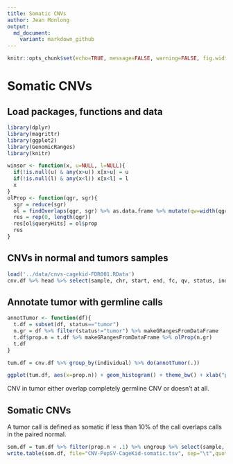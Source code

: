 ```yaml
---
title: Somatic CNVs
author: Jean Monlong
output:
  md_document:
    variant: markdown_github
---
```


```r
knitr::opts_chunk$set(echo=TRUE, message=FALSE, warning=FALSE, fig.width=10, tidy=TRUE)
```

# Somatic CNVs

## Load packages, functions and data

```r
library(dplyr)
library(magrittr)
library(ggplot2)
library(GenomicRanges)
library(knitr)

winsor <- function(x, u=NULL, l=NULL){
  if(!is.null(u) & any(x>u)) x[x>u] = u
  if(!is.null(l) & any(x<l)) x[x<l] = l
  x
}
olProp <- function(qgr, sgr){
  sgr = reduce(sgr)
  ol = findOverlaps(qgr, sgr) %>% as.data.frame %>% mutate(qw=width(qgr)[queryHits], qsw=width(pintersect(qgr[queryHits], sgr[subjectHits]))) %>% group_by(queryHits) %>% summarize(prop=sum(qsw/qw))
  res = rep(0, length(qgr))
  res[ol$queryHits] = ol$prop
  res
}
```

## CNVs in normal and tumors samples

```r
load('../data/cnvs-cagekid-FDR001.RData')
cnv.df %>% head %>% select(sample, chr, start, end, fc, qv, status, individual) %>% kable
```


## Annotate tumor with germline calls

```r
annotTumor <- function(df){
  t.df = subset(df, status=="tumor")
  n.gr = df %>% filter(status!="tumor") %>% makeGRangesFromDataFrame
  t.df$prop.n = t.df %>% makeGRangesFromDataFrame %>% olProp(n.gr)
  t.df
}

tum.df = cnv.df %>% group_by(individual) %>% do(annotTumor(.))

ggplot(tum.df, aes(x=prop.n)) + geom_histogram() + theme_bw() + xlab("proportion overlapping germline variants") + ylab("number of tumoral variants") + geom_vline(xintercept=.1, linetype=2)
```

CNV in tumor either overlap completely germline CNV or doesn't at all.

## Somatic CNVs

A tumor call is defined as somatic if less than 10% of the call overlaps calls in the paired normal.

```r
som.df = tum.df %>% filter(prop.n < .1) %>% ungroup %>% select(sample, chr, start, end, fc, qv, cn2.dev) %>% mutate(qv=signif(qv,3), cn=round(fc*2,3), fc=round(fc,3), cn2.dev=round(cn2.dev,3))
write.table(som.df, file="CNV-PopSV-CageKid-somatic.tsv", sep="\t",quote=FALSE, row.names=FALSE)
```

